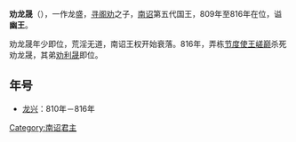 {{unreferenced|time=2012-2-17}}
{{Emperorcn box
|图像=
|图说=
|名称=幽王
|姓名=劝龙晟
|庙号=
|谥号=幽王
|尊号=
|政权=[[南诏|南诏]]
|前任=孝惠王[[寻阁劝|寻阁劝]]
|继任=靖王[[劝利晟|劝利晟]]
|陵墓=
|出生日期=798年
|逝世日期=816年
|在位=809年－816年
|父=孝惠王寻阁劝
|母=
|子=
|年号=
}}
'''劝龙晟'''（{{bd|798年||816年|}}），一作龙盛，[[寻阁劝|寻阁劝]]之子，[[南诏|南诏]]第五代国王，809年至816年在位，谥'''幽王'''。

劝龙晟年少即位，荒淫无道，南诏王权开始衰落。816年，弄栋[[节度使|节度使]][[王嵯巅|王嵯巅]]杀死劝龙晟，其弟[[劝利晟|劝利晟]]即位。

== 年号 ==
*[[龙兴_(南诏)|龙兴]]：810年－816年

{{中国皇帝|[[寻阁劝|寻阁劝]]|[[劝利晟|劝利晟]]|[[六诏君主列表|南诏国王]]|809年—816年}}

{{南詔君主}}

[[Category:南诏君主|Category:南诏君主]]